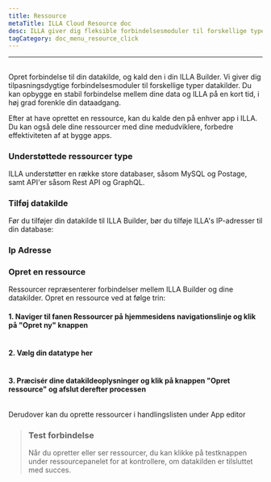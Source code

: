 ```yaml
---
title: Ressource
metaTitle: ILLA Cloud Resource doc
desc: ILLA giver dig fleksible forbindelsesmoduler til forskellige typer datakilder
tagCategory: doc_menu_resource_click
---
```


* * *

## <Heading hidden>Ressource</Heading>

Opret forbindelse til din datakilde, og kald den i din ILLA Builder. Vi giver dig tilpasningsdygtige forbindelsesmoduler til forskellige typer datakilder. Du kan opbygge en stabil forbindelse mellem dine data og ILLA på en kort tid, i høj grad forenkle din dataadgang.

Efter at have oprettet en ressource, kan du kalde den på enhver app i ILLA. Du kan også dele dine ressourcer med dine medudviklere, forbedre effektiviteten af at bygge apps.

### Understøttede ressourcer type

ILLA understøtter en række store databaser, såsom MySQL og Postage, samt API'er såsom Rest API og GraphQL.

### Tilføj datakilde

Før du tilføjer din datakilde til ILLA Builder, bør du tilføje ILLA's IP-adresser til din database:

### Ip Adresse

### Opret en ressource

Ressourcer repræsenterer forbindelser mellem ILLA Builder og dine datakilder. Opret en ressource ved at følge trin:

#### 1.  Naviger til fanen Ressourcer på hjemmesidens navigationslinje og klik på "Opret ny" knappen

<img
  src='https://cdn.illacloud.com/official-website/img/docs/re_e_1.png'
  alt=""
/>

#### 2.  Vælg din datatype her

<img
  src='https://cdn.illacloud.com/official-website/img/docs/qs_e_2.png'
  alt=""
/>

#### 3.  Præcisér dine datakildeoplysninger og klik på knappen "Opret ressource" og afslut derefter processen

<img
  src='https://cdn.illacloud.com/official-website/img/docs/re_e_2.png'
  alt=""
/>

Derudover kan du oprette ressourcer i handlingslisten under App editor

> ### Test forbindelse
>
> Når du opretter eller ser ressourcer, du kan klikke på testknappen under ressourcepanelet for at kontrollere, om datakilden er tilsluttet med succes.
